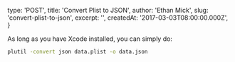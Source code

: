 
  type: 'POST',
  title: 'Convert Plist to JSON',
  author: 'Ethan Mick',
  slug: 'convert-plist-to-json',
  excerpt: '',
  createdAt: '2017-03-03T08:00:00.000Z',
}


As long as you have Xcode installed, you can simply do:

```bash
plutil -convert json data.plist -o data.json
```
